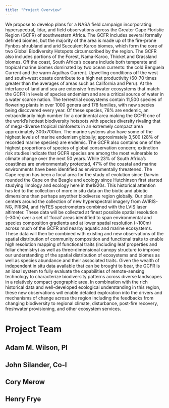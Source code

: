 ```yaml
---
title: "Project Overview"
---
```


We propose to develop plans for a NASA field campaign incorporating hyperspectral, lidar, and field observations across the Greater Cape Floristic Region (GCFR) of southwestern Africa. The GCFR includes several formally defined biomes, but the majority of the area is made up of the fire-prone Fynbos shrubland and arid Succulent Karoo biomes, which form the core of two Global Biodiversity Hotspots circumscribed by the region. The GCFR also includes portions of the Forest, Nama-Karoo, Thicket and Grassland biomes. Off the coast, South Africa’s oceans include both temperate and tropical marine biomes dominated by two ocean currents: the cold Benguela Current and the warm Agulhas Current. Upwelling conditions off the west and south-west coasts contribute to a high net productivity (60-70 times greater than the averages of areas such as California and Peru). At the interface of land and sea are extensive freshwater ecosystems that match the GCFR in levels of species endemism and are a critical source of water in a water scarce nation. The terrestrial ecosystems contain 11,500 species of flowering plants in over 1000 genera and 178 families, with new species being discovered every year. Of these species, 78% are endemic, an extraordinarily high number for a continental area making the GCFR one of the world’s hottest biodiversity hotspots with species diversity rivaling that of mega-diverse tropical rainforests in an extremely compact area approximately 300x700km. The marine systems also have some of the highest levels of marine endemism globally; approximately 3,500 (28% of recorded marine species) are endemic. The GCFR also contains one of the highest proportions of species of global conservation concern; extinction risk studies indicate that GCFR species are among the most vulnerable to climate change over the next 50 years. While 23% of South Africa’s coastlines are environmentally protected, 47% of the coastal and marine environments have been identified as environmentally threatened. The Cape region has been a focal area for the study of evolution since Darwin rounded the Cape on the Beagle and ecology since Hutchinson first started studying limology and ecology here in the1920s. This historical attention has led to the collection of more in situ data on the biotic and abiotic dimensions than perhaps anyother biodiverse region globally. Our plan centers around the collection of new hyperspectral imagery from AVIRIS-NG, PRISM, and HyTES spectrometers combined with the LVIS laser altimeter. These data will be collected at finest possible spatial resolution (~30m) over a set of ‘focal’ areas identified to span environmental and species composition gradients and at lower spatial resolution (~100m) across much of the GCFR and nearby aquatic and marine ecosystems. These data will then be combined with existing and new observations of the spatial distribution of community composition and functional traits to enable high resolution mapping of functional traits (including leaf properties and foliar chemistry) as well as three-dimensional canopy structure to improve our understanding of the spatial distribution of ecosystems and biomes as well as species abundance and their associated traits. Given the wealth of independent in situ data available that can be brought to bear, the GCFR is an ideal system to fully evaluate the capabilities of remote-sensing technology to characterize biodiversity patterns across diverse landscapes in a relatively compact geographic area. In combination with the rich historical data and well-developed ecological understanding in this region, these new observations will enable detailed exploration into the drivers and mechanisms of change across the region including the feedbacks from changing biodiversity to regional climate, disturbance, post-fire recovery, freshwater provisioning, and other ecosystem services. 

# Project Team

## Adam M. Wilson, PI

## John Silander, Co-I

## Cory Merow

## Henry Frye